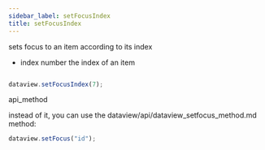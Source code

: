 ```yaml
---
sidebar_label: setFocusIndex
title: setFocusIndex
---
```



          


<Short>
 sets focus to an item according to its index



</Short>



- index		number		the index of an item



~~~js

dataview.setFocusIndex(7);


~~~
 api_method

<Descr>



</Descr>


 instead of it, you can use the dataview/api/dataview_setfocus_method.md method:
~~~js
dataview.setFocus("id");
~~~






